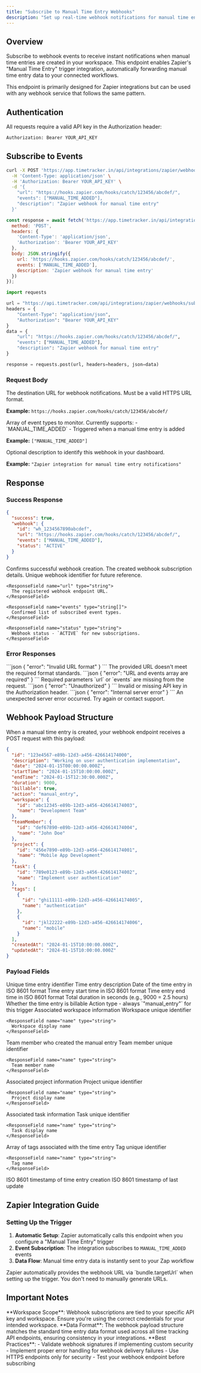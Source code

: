 ```yaml
---
title: "Subscribe to Manual Time Entry Webhooks"
description: "Set up real-time webhook notifications for manual time entry creation events in your Zapier integrations."
---
```


## Overview

Subscribe to webhook events to receive instant notifications when manual time entries are created in your workspace. This endpoint enables Zapier's "Manual Time Entry" trigger integration, automatically forwarding manual time entry data to your connected workflows.

<Note>
This endpoint is primarily designed for Zapier integrations but can be used with any webhook service that follows the same pattern.
</Note>

## Authentication

All requests require a valid API key in the Authorization header:

```bash
Authorization: Bearer YOUR_API_KEY
```

## Subscribe to Events

<CodeGroup>

```bash cURL
curl -X POST 'https://app.timetracker.in/api/integrations/zapier/webhooks/subscribe' \
  -H 'Content-Type: application/json' \
  -H 'Authorization: Bearer YOUR_API_KEY' \
  -d '{
    "url": "https://hooks.zapier.com/hooks/catch/123456/abcdef/",
    "events": ["MANUAL_TIME_ADDED"],
    "description": "Zapier webhook for manual time entry"
  }'
```

```javascript JavaScript
const response = await fetch('https://app.timetracker.in/api/integrations/zapier/webhooks/subscribe', {
  method: 'POST',
  headers: {
    'Content-Type': 'application/json',
    'Authorization': 'Bearer YOUR_API_KEY'
  },
  body: JSON.stringify({
    url: 'https://hooks.zapier.com/hooks/catch/123456/abcdef/',
    events: ['MANUAL_TIME_ADDED'],
    description: 'Zapier webhook for manual time entry'
  })
});
```

```python Python
import requests

url = "https://api.timetracker.com/api/integrations/zapier/webhooks/subscribe"
headers = {
    "Content-Type": "application/json",
    "Authorization": "Bearer YOUR_API_KEY"
}
data = {
    "url": "https://hooks.zapier.com/hooks/catch/123456/abcdef/",
    "events": ["MANUAL_TIME_ADDED"],
    "description": "Zapier webhook for manual time entry"
}

response = requests.post(url, headers=headers, json=data)
```

</CodeGroup>

### Request Body

<ParamField body="url" type="string" required>
  The destination URL for webhook notifications. Must be a valid HTTPS URL format.
  
  **Example:** `https://hooks.zapier.com/hooks/catch/123456/abcdef/`
</ParamField>

<ParamField body="events" type="string[]" required>
  Array of event types to monitor. Currently supports:
  - `MANUAL_TIME_ADDED` - Triggered when a manual time entry is added
  
  **Example:** `["MANUAL_TIME_ADDED"]`
</ParamField>

<ParamField body="description" type="string" optional>
  Optional description to identify this webhook in your dashboard.
  
  **Example:** `"Zapier integration for manual time entry notifications"`
</ParamField>

## Response

### Success Response

```json
{
  "success": true,
  "webhook": {
    "id": "wh_1234567890abcdef",
    "url": "https://hooks.zapier.com/hooks/catch/123456/abcdef/",
    "events": ["MANUAL_TIME_ADDED"],
    "status": "ACTIVE"
  }
}
```

<ResponseField name="success" type="boolean">
  Confirms successful webhook creation.
</ResponseField>

<ResponseField name="webhook" type="object">
  The created webhook subscription details.
  
  <Expandable title="Webhook Object Properties">
    <ResponseField name="id" type="string">
      Unique webhook identifier for future reference.
    </ResponseField>
    
    <ResponseField name="url" type="string">
      The registered webhook endpoint URL.
    </ResponseField>
    
    <ResponseField name="events" type="string[]">
      Confirmed list of subscribed event types.
    </ResponseField>
    
    <ResponseField name="status" type="string">
      Webhook status - `ACTIVE` for new subscriptions.
    </ResponseField>
  </Expandable>
</ResponseField>

### Error Responses

<AccordionGroup>
  <Accordion title="400 Bad Request - Invalid URL">
    ```json
    {
      "error": "Invalid URL format"
    }
    ```
    The provided URL doesn't meet the required format standards.
  </Accordion>
  
  <Accordion title="400 Bad Request - Missing Fields">
    ```json
    {
      "error": "URL and events array are required"
    }
    ```
    Required parameters `url` or `events` are missing from the request.
  </Accordion>
  
  <Accordion title="401 Unauthorized">
    ```json
    {
      "error": "Unauthorized"
    }
    ```
    Invalid or missing API key in the Authorization header.
  </Accordion>
  
  <Accordion title="500 Internal Server Error">
    ```json
    {
      "error": "Internal server error"
    }
    ```
    An unexpected server error occurred. Try again or contact support.
  </Accordion>
</AccordionGroup>

## Webhook Payload Structure

When a manual time entry is created, your webhook endpoint receives a POST request with this payload:

```json
{
  "id": "123e4567-e89b-12d3-a456-426614174000",
  "description": "Working on user authentication implementation",
  "date": "2024-01-15T00:00:00.000Z",
  "startTime": "2024-01-15T10:00:00.000Z",
  "endTime": "2024-01-15T12:30:00.000Z",
  "duration": 9000,
  "billable": true,
  "action": "manual_entry",
  "workspace": {
    "id": "abc12345-e89b-12d3-a456-426614174003",
    "name": "Development Team"
  },
  "teamMember": {
    "id": "def67890-e89b-12d3-a456-426614174004",
    "name": "John Doe"
  },
  "project": {
    "id": "456e7890-e89b-12d3-a456-426614174001",
    "name": "Mobile App Development"
  },
  "task": {
    "id": "789e0123-e89b-12d3-a456-426614174002",
    "name": "Implement user authentication"
  },
  "tags": [
    {
      "id": "ghi11111-e89b-12d3-a456-426614174005",
      "name": "authentication"
    },
    {
      "id": "jkl22222-e89b-12d3-a456-426614174006",
      "name": "mobile"
    }
  ],
  "createdAt": "2024-01-15T10:00:00.000Z",
  "updatedAt": "2024-01-15T10:00:00.000Z"
}
```

### Payload Fields

<ResponseField name="id" type="string">
  Unique time entry identifier
</ResponseField>

<ResponseField name="description" type="string">
  Time entry description
</ResponseField>

<ResponseField name="date" type="string">
  Date of the time entry in ISO 8601 format
</ResponseField>

<ResponseField name="startTime" type="string">
  Time entry start time in ISO 8601 format
</ResponseField>

<ResponseField name="endTime" type="string">
  Time entry end time in ISO 8601 format
</ResponseField>

<ResponseField name="duration" type="integer">
  Total duration in seconds (e.g., 9000 = 2.5 hours)
</ResponseField>

<ResponseField name="billable" type="boolean">
  Whether the time entry is billable
</ResponseField>

<ResponseField name="action" type="string">
  Action type - always `"manual_entry"` for this trigger
</ResponseField>

<ResponseField name="workspace" type="object">
  Associated workspace information
  
  <Expandable title="Workspace Properties">
    <ResponseField name="id" type="string">
      Workspace unique identifier
    </ResponseField>
    
    <ResponseField name="name" type="string">
      Workspace display name
    </ResponseField>
  </Expandable>
</ResponseField>

<ResponseField name="teamMember" type="object">
  Team member who created the manual entry
  
  <Expandable title="Team Member Properties">
    <ResponseField name="id" type="string">
      Team member unique identifier
    </ResponseField>
    
    <ResponseField name="name" type="string">
      Team member name
    </ResponseField>
  </Expandable>
</ResponseField>

<ResponseField name="project" type="object">
  Associated project information
  
  <Expandable title="Project Properties">
    <ResponseField name="id" type="string">
      Project unique identifier
    </ResponseField>
    
    <ResponseField name="name" type="string">
      Project display name
    </ResponseField>
  </Expandable>
</ResponseField>

<ResponseField name="task" type="object">
  Associated task information
  
  <Expandable title="Task Properties">
    <ResponseField name="id" type="string">
      Task unique identifier
    </ResponseField>
    
    <ResponseField name="name" type="string">
      Task display name
    </ResponseField>
  </Expandable>
</ResponseField>

<ResponseField name="tags" type="array">
  Array of tags associated with the time entry
  
  <Expandable title="Tag Properties">
    <ResponseField name="id" type="string">
      Tag unique identifier
    </ResponseField>
    
    <ResponseField name="name" type="string">
      Tag name
    </ResponseField>
  </Expandable>
</ResponseField>

<ResponseField name="createdAt" type="string">
  ISO 8601 timestamp of time entry creation
</ResponseField>

<ResponseField name="updatedAt" type="string">
  ISO 8601 timestamp of last update
</ResponseField>

## Zapier Integration Guide

### Setting Up the Trigger

1. **Automatic Setup**: Zapier automatically calls this endpoint when you configure a "Manual Time Entry" trigger
2. **Event Subscription**: The integration subscribes to `MANUAL_TIME_ADDED` events
3. **Data Flow**: Manual time entry data is instantly sent to your Zap workflow

<Tip>
Zapier automatically provides the webhook URL via `bundle.targetUrl` when setting up the trigger. You don't need to manually generate URLs.
</Tip>

## Important Notes

<Warning>
**Workspace Scope**: Webhook subscriptions are tied to your specific API key and workspace. Ensure you're using the correct credentials for your intended workspace.
</Warning>

<Info>
**Data Format**: The webhook payload structure matches the standard time entry data format used across all time tracking API endpoints, ensuring consistency in your integrations.
</Info>

<Check>
**Best Practices**: 
- Validate webhook signatures if implementing custom security
- Implement proper error handling for webhook delivery failures  
- Use HTTPS endpoints only for security
- Test your webhook endpoint before subscribing
</Check>